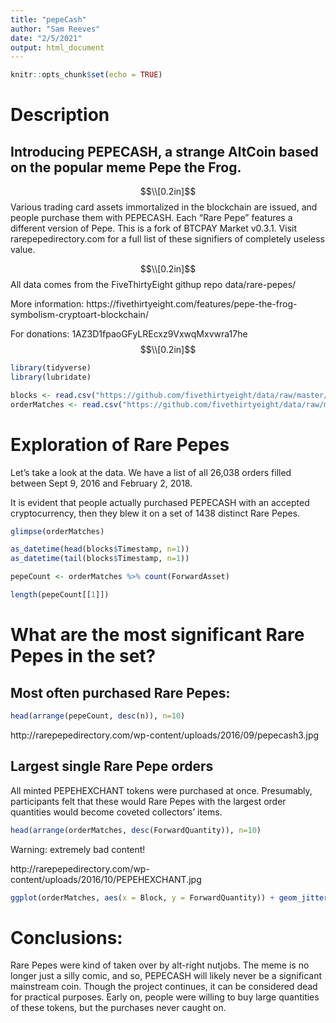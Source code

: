 ```yaml
---
title: "pepeCash"
author: "Sam Reeves"
date: "2/5/2021"
output: html_document
---
```


```r
knitr::opts_chunk$set(echo = TRUE)
```

# Description

## Introducing PEPECASH, a strange AltCoin based on the popular meme Pepe the Frog.

$$\\[0.2in]$$
Various trading card assets immortalized in the blockchain are issued, and people purchase them with PEPECASH.  Each "Rare Pepe" features a different version of Pepe.  This is a fork of BTCPAY Market v0.3.1.  Visit rarepepedirectory.com for a full list of these signifiers of completely useless value.

$$\\[0.2in]$$
All data comes from the FiveThirtyEight githup repo data/rare-pepes/

More information: https://fivethirtyeight.com/features/pepe-the-frog-symbolism-cryptoart-blockchain/

For donations: 1AZ3D1fpaoGFyLREcxz9VxwqMxvwra17he
$$\\[0.2in]$$
```r
library(tidyverse)
library(lubridate)
```


```r
blocks <- read.csv("https://github.com/fivethirtyeight/data/raw/master/rare-pepes/blocks_timestamps.csv")
orderMatches <- read.csv("https://github.com/fivethirtyeight/data/raw/master/rare-pepes/ordermatches_all.csv")
```

\pagebreak

# Exploration of Rare Pepes

Let's take a look at the data.  We have a list of all 26,038 orders filled between Sept 9, 2016 and February 2, 2018.  

It is evident that people actually purchased PEPECASH with an accepted cryptocurrency, then they blew it on a set of 1438 distinct Rare Pepes.

```r
glimpse(orderMatches)

as_datetime(head(blocks$Timestamp, n=1))
as_datetime(tail(blocks$Timestamp, n=1))

pepeCount <- orderMatches %>% count(ForwardAsset)

length(pepeCount[[1]])
```

# What are the most significant Rare Pepes in the set?
## Most often purchased Rare Pepes:
```r
head(arrange(pepeCount, desc(n)), n=10)
```

http://rarepepedirectory.com/wp-content/uploads/2016/09/pepecash3.jpg


## Largest single Rare Pepe orders

All minted PEPEHEXCHANT tokens were purchased at once.  Presumably, participants felt that these would Rare Pepes with the largest order quantities would become coveted collectors' items.
```r
head(arrange(orderMatches, desc(ForwardQuantity)), n=10)
```
Warning: extremely bad content! 

http://rarepepedirectory.com/wp-content/uploads/2016/10/PEPEHEXCHANT.jpg

```r
ggplot(orderMatches, aes(x = Block, y = ForwardQuantity)) + geom_jitter()
```

# Conclusions:

Rare Pepes were kind of taken over by alt-right nutjobs.  The meme is no longer just a silly comic, and so, PEPECASH will likely never be a significant mainstream coin.  Though the project continues, it can be considered dead for practical purposes.  Early on, people were willing to buy large quantities of these tokens, but the purchases never caught on.

